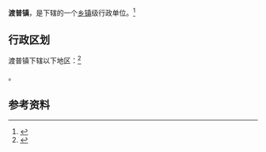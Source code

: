 {{中国乡级行政区|42/12/21/105/000}}

'''渡普镇'''，是{{PRC admin/fullname|42/12/21/105/000|3}}下辖的一个[[乡镇|乡镇]]级行政单位。<ref>{{PRC admin/ref sgc|{{PRC admin/parent|42/12/21/105/000}}}}</ref>

== 行政区划 ==

渡普镇下辖以下地区：<ref>{{PRC admin/ref sgc|42/12/21/105/000}}</ref>

{{PRC admin/children|42/12/21/105/000}}。

== 参考资料 ==

{{reflist}}

{{行政区划小作品}}
{{PRC admin/navcat|42/12/21/105/000}}